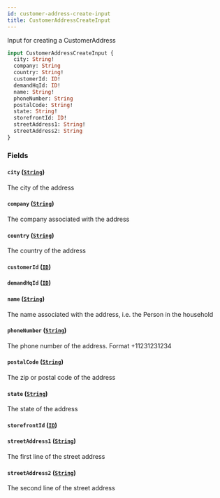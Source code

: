 ```yaml
---
id: customer-address-create-input
title: CustomerAddressCreateInput
---
```



Input for creating a CustomerAddress


```graphql
input CustomerAddressCreateInput {
  city: String!
  company: String
  country: String!
  customerId: ID!
  demandHqId: ID!
  name: String!
  phoneNumber: String
  postalCode: String!
  state: String!
  storefrontId: ID!
  streetAddress1: String!
  streetAddress2: String
}
```


### Fields

#### `city` ([`String`](/developers/demandhq-apis/storefront-api/graphql/reference/scalars/string))

The city of the address


#### `company` ([`String`](/developers/demandhq-apis/storefront-api/graphql/reference/scalars/string))

The company associated with the address


#### `country` ([`String`](/developers/demandhq-apis/storefront-api/graphql/reference/scalars/string))

The country of the address


#### `customerId` ([`ID`](/developers/demandhq-apis/storefront-api/graphql/reference/scalars/id))




#### `demandHqId` ([`ID`](/developers/demandhq-apis/storefront-api/graphql/reference/scalars/id))




#### `name` ([`String`](/developers/demandhq-apis/storefront-api/graphql/reference/scalars/string))

The name associated with the address, i.e. the Person in the household


#### `phoneNumber` ([`String`](/developers/demandhq-apis/storefront-api/graphql/reference/scalars/string))

The phone number of the address. Format +11231231234


#### `postalCode` ([`String`](/developers/demandhq-apis/storefront-api/graphql/reference/scalars/string))

The zip or postal code of the address


#### `state` ([`String`](/developers/demandhq-apis/storefront-api/graphql/reference/scalars/string))

The state of the address


#### `storefrontId` ([`ID`](/developers/demandhq-apis/storefront-api/graphql/reference/scalars/id))




#### `streetAddress1` ([`String`](/developers/demandhq-apis/storefront-api/graphql/reference/scalars/string))

The first line of the street address


#### `streetAddress2` ([`String`](/developers/demandhq-apis/storefront-api/graphql/reference/scalars/string))

The second line of the street address




